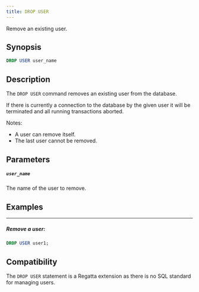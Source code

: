 ---
title: DROP USER
---

Remove an existing user.

## Synopsis

```sql
DROP USER user_name
```


## Description

The `DROP USER` command removes an existing user from the database.

If there is currently a connection to the database by the given user it will be terminated and all running transactions aborted.

Notes:

- A user can remove itself.
- The last user cannot be removed.


## Parameters

##### `user_name`

The name of the user to remove.

## Examples
---

##### Remove a user:

```sql
DROP USER user1;
```

## Compatibility

The `DROP USER` statement is a Regatta extension as there is no SQL standard for managing users.